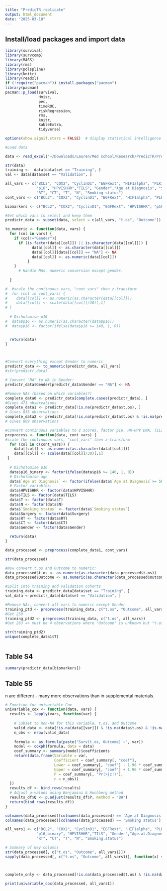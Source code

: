 ```yaml
---
title: "PredicTR replicate"
output: html_document
date: "2025-03-18"
---
```


## Install/load packages and import data

```r
library(survival)
library(survcomp)
library(MASS)
library(rms)
library(polspline)
library(knitr)
library(readxl)
if (!require("pacman")) install.packages("pacman")
library(pacman)
pacman::p_load(survival,
               Hmisc,
               pec,
               timeROC,
               riskRegression,
               rms,
               knitr,
               kableExtra,
               tidyverse)

options(show.signif.stars = FALSE)  # display statistical intelligence

#Load data

data <- read_excel("~/Downloads/Lauren/Med school/Research/PredicTR/Predictor cleaned dataset ( recieved Syed Haider 2.3.17 merged_data) +Manchester gender info.xls")

str(data)
training <-  data[data$set == "Training", ]
val <- data[data$set == "Validation", ]

all_vars <- c("BCL2", "COX2", "CyclinD1", "EGFRext", "HIF1alpha", "PLK1","Survivin", 
              "p16", "HPVISHHR","TILS", "Gender","Age at Diagnosis", "Surgery", 
              "RT", "CT", "T", "N", "Smoking status")
cont_vars <- c("BCL2", "COX2", "CyclinD1", "EGFRext", "HIF1alpha", "PLK1","Survivin")

biomarkers <- c("BCL2", "COX2", "CyclinD1", "EGFRext", "HPVISHHR", "p16", "PLK1", "Survivin","TILS")

#Set which vars to select and keep them
predictr_data <- subset(data, select = c(all_vars, "t.os", "Outcome"))

to_numeric <- function(data, vars) {
  for (col in vars) {
    if (col!="Gender"){
      if (is.factor(data[[col]]) || is.character(data[[col]])) {
            data[[col]] <- as.character(data[[col]])
            data[[col]][data[[col]] == "NA"] <- NA
            data[[col]] <- as.numeric(data[[col]])
          }
    }
      # Handle NAs, numeric conversion except gender.
    
  }

#  #scale the continuous vars, "cont_vars" then z-transform
#  for (col in cont_vars) {
#    data[[col]] <- as.numeric(as.character(data[[col]]))
#    data[[col]] <- scale(data[[col]]/30)[,1]
# }
 
  # Dichotomise p16
#  data$p16 <- as.numeric(as.character(data$p16))
#  data$p16 <- factor(ifelse(data$p16 >= 140, 1, 0))


  return(data)
} 



#Convert everything except Gender to numeric
predictr_data <- to_numeric(predictr_data, all_vars)
#str(predictr_data)

# Convert "NA" to NA in Gender:
predictr_data$Gender[predictr_data$Gender == "NA"] <- NA

#Remove NAs (based on which variables?)
complete_data0 <- predictr_data[complete.cases(predictr_data), ]
#Gives 471 observations
complete_data1 <- predictr_data[!is.na(predictr_data$t.os), ]
# Gives 835 observations
complete_data2 <- predictr_data[!is.na(predictr_data$t.os) & !is.na(predictr_data$Outcome), ]
# Gives 809 observations

#Convert continuous variables to z scores, factor p16, HR-HPV DNA, TILs, age, gender, T-category, N-category, smoking status, surgery, RT, CT (using lowest category as baseline group). Need to make sure everything is already numeric
preprocess <- function(data, cont_vars) {
#scale the continuous vars, "cont_vars" then z-transform
  for (col in c(cont_vars)) {
    data[[col]] <- as.numeric(as.character(data[[col]]))
    data[[col]] <- scale(data[[col]]/30)[,1]
 }
 
  # Dichotomise p16
  data$p16_binary <- factor(ifelse(data$p16 >= 140, 1, 0))
  # Dichotomise age
  data$`Age at Diagnosis` <- factor(ifelse(data$`Age at Diagnosis`>= 50, 1, 0))
  # Factor variables:
  data$HPVISHHR <- factor(data$HPVISHHR)
  data$TILS <- factor(data$TILS)
  data$T <- factor(data$T)
  data$N <- factor(data$N)
  data$`Smoking status` <- factor(data$`Smoking status`)
  data$Surgery <- factor(data$Surgery)
  data$RT <- factor(data$RT)
  data$CT <- factor(data$CT)
  data$Gender <- factor(data$Gender)

  return(data)
} 

data_processed <- preprocess(complete_data1, cont_vars)

str(data_processed)

#Now convert t.os and Outcome to numeric:
data_processed$t.os <- as.numeric(as.character(data_processed$t.os))
data_processed$Outcome <- as.numeric(as.character(data_processed$Outcome))

#Split into training and validation cohorts
training_data <- predictr_data[data$set == "Training", ]
val_data <-predictr_data[data$set == "Validation", ]

#Remove NAs, convert all vars to numeric except Gender
training_ptd <- preprocess(training_data, c("t.os", "Outcome", all_vars))
#Get 259 
training_ptd2 <- preprocess(training_data, c("t.os", all_vars))
#Get 263 => must be 4 observations where "Outcome" is unknown but "t.os" is known

str(training_ptd2)
unique(complete_data1$T)

```

```r




```

## Table S4

```r
summary(predictr_data[biomarkers])
```
## Table S5
n are different - many more observations than in supplemental materials.
```r

# Function for univariable Cox
univariable_cox <- function(data, vars) {
  results <- lapply(vars, function(var) {
    
    # Subset to non-NA for this variable, t.os, and Outcome
    valid_data <- data[!is.na(data[[var]]) & !is.na(data$t.os) & !is.na(data$Outcome), ]
    n_obs <- nrow(valid_data)
    
    formula <- as.formula(paste("Surv(t.os, Outcome) ~", var))
    model <- coxph(formula, data = data)
    coef_summary <- summary(model)$coefficients
    return(data.frame(Variable = var, 
                      Coefficient = coef_summary[, "coef"],
                      Lower = coef_summary[, "coef"] - 1.96 * coef_summary[, "se(coef)"],
                      Upper = coef_summary[, "coef"] + 1.96 * coef_summary[, "se(coef)"],
                      P = coef_summary[, "Pr(>|z|)"],
                      n = n_obs))
  })
  results_df <- bind_rows(results)
  # Adjust p-values using Benjamini & Hochberg method
  results_df$Q <- p.adjust(results_df$P, method = "BH")
  return(bind_rows(results_df))
}

colnames(data_processed)[colnames(data_processed) == 'Age at Diagnosis'] <- 'Age.at.Diagnosis'
colnames(data_processed)[colnames(data_processed) == 'Smoking status'] <- 'Smoking.status'

all_vars1 <- c("BCL2", "COX2", "CyclinD1", "EGFRext", "HIF1alpha", "PLK1","Survivin", 
              "p16_binary", "HPVISHHR","TILS", "Gender","Age.at.Diagnosis", "Surgery", 
              "RT", "CT", "T", "N", "Smoking.status")

# Summary of key columns
str(data_processed[, c("t.os", "Outcome", all_vars1)])
sapply(data_processed[, c("t.os", "Outcome", all_vars1)], function(x) sum(is.na(x)))



complete_only <- data_processed[!is.na(data_processed$t.os) & !is.na(data_processed$Outcome),]

print(univariable_cox(data_processed, all_vars1))


```
